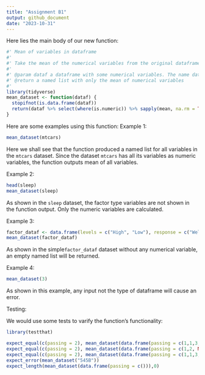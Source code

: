 ```yaml
---
title: "Assignment B1"
output: github_document
date: "2023-10-31"
---
```


Here lies the main body of our new function:

```r
#' Mean of variables in dataframe
#' 
#' Take the mean of the numerical variables from the original dataframe and return a named list
#'
#' @param dataf a dataframe with some numerical variables. The name dataf is used here to short for dataframe
#' @return a named list with only the mean of numerical variables
#'
library(tidyverse)
mean_dataset <- function(dataf) {
  stopifnot(is.data.frame(dataf))
  return(dataf %>% select(where(is.numeric)) %>% sapply(mean, na.rm = TRUE))
}

```

Here are some examples using this function:
Example 1:
```r
mean_dataset(mtcars)
```

Here we shall see that the function produced a named list for all variables in the `mtcars` dataset. Since the dataset `mtcars` has all its variables as numeric variables, the function outputs mean of all variables.

Example 2:
```r
head(sleep)
mean_dataset(sleep)
```

As shown in the `sleep` dataset, the factor type variables are not shown in the function output. Only the numeric variables are calculated.

Example 3:
```r
factor_dataf <- data.frame(levels = c("High", "Low"), response = c("Well", "Poor"))
mean_dataset(factor_dataf)
```

As shown in the simple`factor_dataf` dataset without any numerical variable, an empty named list will be returned.

Example 4:
```r
mean_dataset(3)
```

As shown in this example, any input not the type of dataframe will cause an error.


Testing:

We would use some tests to varify the function's functionality:

```r
library(testthat)

expect_equal(c(passing = 2), mean_dataset(data.frame(passing = c(1,1,3,3))))
expect_equal(c(passing = 2), mean_dataset(data.frame(passing = c(1,2, NA, 3))))
expect_equal(c(passing = 2), mean_dataset(data.frame(passing = c(1,1,3,3), frac = c("First", "Second", "Third", "Fourth"))))
expect_error(mean_dataset("545B"))
expect_length(mean_dataset(data.frame(passing = c())),0)

```

